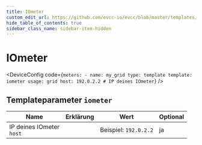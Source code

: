 ```yaml
---
title: IOmeter
custom_edit_url: https://github.com/evcc-io/evcc/blob/master/templates/definition/meter/iometer.yaml
hide_table_of_contents: true
sidebar_class_name: sidebar-item-hidden
---
```



# IOmeter

<div className="device-detail-container">
  <div className="device-detail-content">
    <DeviceFeatures features="" />

<DeviceConfig code={`meters:
    - name: my_grid
      type: template
      template: iometer
      usage: grid
      host: 192.0.2.2 # IP deines IOmeter`}  />
  </div>
  <div className="device-detail-icon">
    <evcc-icon
      type="meter"
      name="iometer"
      size="400px"
      alt="IOmeter"
      className="device-detail-icon-img"
    ></evcc-icon>
  </div>
</div>

## Templateparameter `iometer`

| Name | Erklärung | Wert | Optional |
|-----------|-----------|------|----------|
| IP deines IOmeter<br/>`host` |  | Beispiel: `192.0.2.2` | ja |

